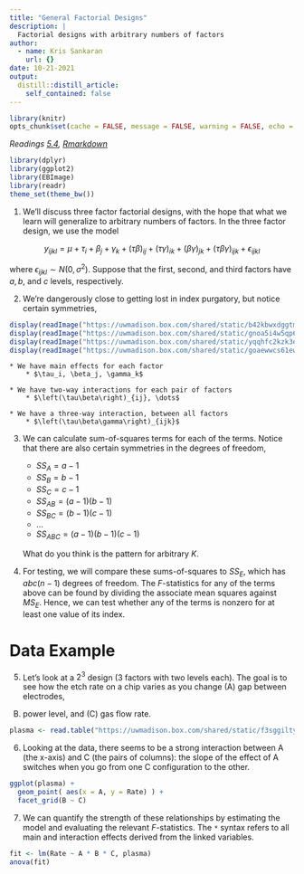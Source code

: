 ```yaml
---
title: "General Factorial Designs"
description: |
  Factorial designs with arbitrary numbers of factors
author:
  - name: Kris Sankaran
    url: {}
date: 10-21-2021
output:
  distill::distill_article:
    self_contained: false
---
```


```r
library(knitr)
opts_chunk$set(cache = FALSE, message = FALSE, warning = FALSE, echo = TRUE)
```

_Readings [5.4](), [Rmarkdown]()_

```r
library(dplyr)
library(ggplot2)
library(EBImage)
library(readr)
theme_set(theme_bw())
```

1. We’ll discuss three factor factorial designs, with the hope that what we
learn will generalize to arbitrary numbers of factors. In the three factor
design, we use the model

$$y_{ijkl} = \mu + \tau_i + \beta_j + \gamma_k +
\left(\tau \beta\right)_{ij} + \left(\tau \gamma\right)_{ik} + \left(\beta
\gamma\right)_{jk} + \left(\tau \beta \gamma\right)_{ijk} + \epsilon_{ijkl}$$

where $\epsilon_{ijkl} \sim N\left(0, \sigma^2\right)$. Suppose that the first,
second, and third factors have $a, b$, and $c$ levels, respectively.

2. We’re dangerously close to getting lost in index purgatory, but notice certain
symmetries,

```r
display(readImage("https://uwmadison.box.com/shared/static/b42kbwxdggtmf2krqr7uoj5r23fglfuo.png"))
display(readImage("https://uwmadison.box.com/shared/static/gnoa5i4w5qp6ehbweh30n3a2v91qpi89.png"))
display(readImage("https://uwmadison.box.com/shared/static/yqqhfc2kzk3egfvad8dvufed09t9m3tx.png"))
display(readImage("https://uwmadison.box.com/shared/static/goaewwcs61ewtrmfp4pcymzje1fdrbsb.png"))
```

    * We have main effects for each factor
    	* $\tau_i, \beta_j, \gamma_k$
    
    * We have two-way interactions for each pair of factors
    	* $\left(\tau\beta\right)_{ij}, \dots$
    	
    * We have a three-way interaction, between all factors
    	* $\left(\tau\beta\gamma\right)_{ijk}$
    
3. We can calculate sum-of-squares terms for each of the terms. Notice that
there are also certain symmetries in the degrees of freedom,
    * $SS_A = a - 1$
    * $SS_B = b - 1$
    * $SS_C = c - 1$
    * $SS_{AB} = (a - 1)(b - 1)$
    * $SS_{BC} = (b - 1)(c - 1)$
    * ...
    * $SS_{ABC} = (a - 1)(b - 1)(c - 1)$
    
    What do you think is the pattern for arbitrary $K$.

4. For testing, we will compare these sums-of-squares to $SS_E$, which has
$abc(n - 1)$ degrees of freedom. The $F$-statistics for any of the terms above
can be found by dividing the associate mean squares against $MS_E$. Hence, we
can test whether any of the terms is nonzero for at least one value of its
index.

# Data Example

5. Let's look at a $2^3$ design (3 factors with two levels each). The goal is to
see how the etch rate on a chip varies as you change (A) gap between electrodes,
(B) power level, and (C) gas flow rate.

```r
plasma <- read.table("https://uwmadison.box.com/shared/static/f3sggiltyl5ycw1gu1vq7uv7omp4pjdg.txt", header=TRUE)
```

6. Looking at the data, there seems to be a strong interaction between A (the
x-axis) and C (the pairs of columns): the slope of the effect of A switches when
you go from one C configuration to the other.

```r
ggplot(plasma) +
  geom_point( aes(x = A, y = Rate) ) +
  facet_grid(B ~ C)
```

7. We can quantify the strength of these relationships by estimating the model and
evaluating the relevant $F$-statistics. The `*` syntax refers to all main and
interaction effects derived from the linked variables.

```r
fit <- lm(Rate ~ A * B * C, plasma)
anova(fit)
```
